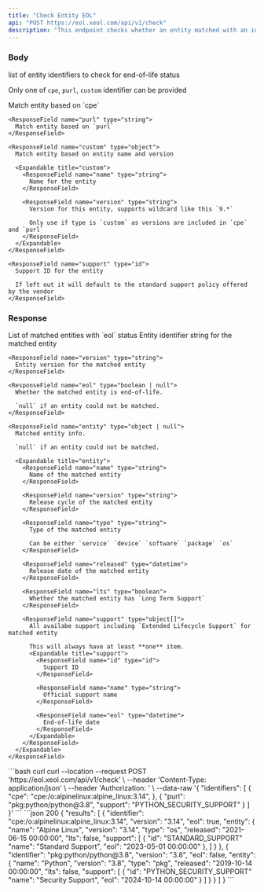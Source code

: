 ```yaml
---
title: "Check Entity EOL"
api: "POST https://eol.xeol.com/api/v1/check"
description: "This endpoint checks whether an entity matched with an identifier is EOL"
---
```


### Body

<ParamField body="identifiers" type="object[]" required="true">
  list of entity identifiers to check for end-of-life status

  Only one of `cpe`, `purl`, `custom` identifier can be provided

  <Expandable title="identifier">
    <ResponseField name="cpe" type="string">
      Match entity based on `cpe`
    </ResponseField>

    <ResponseField name="purl" type="string">
      Match entity based on `purl`
    </ResponseField>

    <ResponseField name="custom" type="object">
      Match entity based on entity name and version

      <Expandable title="custom">
        <ResponseField name="name" type="string">
          Name for the entity
        </ResponseField>

        <ResponseField name="version" type="string">
          Version for this entity, supports wildcard like this `9.*`

          Only use if type is `custom` as versions are included in `cpe` and `purl`
        </ResponseField>
      </Expandable>
    </ResponseField>

    <ResponseField name="support" type="id">
      Support ID for the entity

      If left out it will default to the standard support policy offered by the vendor
    </ResponseField>
  </Expandable>
</ParamField>

### Response

<ResponseField name="results" type="object[]">
  List of matched entities with `eol` status

  <Expandable title="result">
    <ResponseField name="identifier" type="string">
      Entity identifier string for the matched entity
    </ResponseField>

    <ResponseField name="version" type="string">
      Entity version for the matched entity
    </ResponseField>

    <ResponseField name="eol" type="boolean | null">
      Whether the matched entity is end-of-life.
      
      `null` if an entity could not be matched.
    </ResponseField>

    <ResponseField name="entity" type="object | null">
      Matched entity info. 
      
      `null` if an entity could not be matched.

      <Expandable title="entity">
        <ResponseField name="name" type="string">
          Name of the matched entity
        </ResponseField>

        <ResponseField name="version" type="string">
          Release cycle of the matched entity
        </ResponseField>

        <ResponseField name="type" type="string">
          Type of the matched entity
          
          Can be either `service` `device` `software` `package` `os`
        </ResponseField>

        <ResponseField name="released" type="datetime">
          Release date of the matched entity
        </ResponseField>

        <ResponseField name="lts" type="boolean">
          Whether the matched entity has `Long Term Support`
        </ResponseField>

        <ResponseField name="support" type="object[]">
          All availabe support including `Extended Lifecycle Support` for matched entity
          
          This will always have at least **one** item.
          <Expandable title="support">
            <ResponseField name="id" type="id">
              Support ID 
            </ResponseField>

            <ResponseField name="name" type="string">
              Official support name
            </ResponseField>

            <ResponseField name="eol" type="datetime">
              End-of-life date
            </ResponseField>
          </Expandable>
        </ResponseField>
      </Expandable>
    </ResponseField>
  </Expandable>
</ResponseField>

<RequestExample>
  ```bash curl
  curl --location --request POST 'https://eol.xeol.com/api/v1/check' \
  --header 'Content-Type: application/json' \
  --header 'Authorization: <XEOL_API_KEY>' \
  --data-raw '{
      "identifiers": [
        {
          "cpe": "cpe:/o:alpinelinux:alpine_linux:3.14",
        },
        {
          "purl": "pkg:python/python@3.8",
          "support": "PYTHON_SECURITY_SUPPORT"
        }
      ]
  }'
  ```
</RequestExample>

<ResponseExample>
  ```json 200
  {
    "results": [
      {
        "identifier": "cpe:/o:alpinelinux:alpine_linux:3.14",
        "version": "3.14",
        "eol": true,
        "entity": {
          "name": "Alpine Linux",
          "version": "3.14",
          "type": "os",
          "released": "2021-06-15 00:00:00",
          "lts": false,
          "support": [
            {
              "id": "STANDARD_SUPPORT"
              "name": "Standard Support",
              "eol": "2023-05-01 00:00:00"
            },
          ]
        }
      },
      {
        "identifier": "pkg:python/python@3.8",
        "version": "3.8",
        "eol": false,
        "entity": {
          "name": "Python",
          "version": "3.8",
          "type": "pkg",
          "released": "2019-10-14 00:00:00",
          "lts": false,
          "support": [
            {
              "id": "PYTHON_SECURITY_SUPPORT"
              "name": "Security Support",
              "eol": "2024-10-14 00:00:00"
            }
          ]
        }
      }
    ]
  }
  ```
</ResponseExample>
